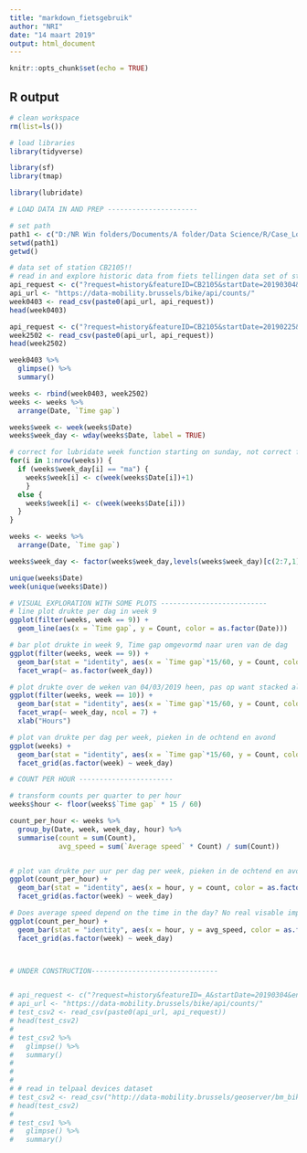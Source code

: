 ```yaml
---
title: "markdown_fietsgebruik"
author: "NRI"
date: "14 maart 2019"
output: html_document
---
```


```r
knitr::opts_chunk$set(echo = TRUE)
```
## R output

```r
# clean workspace
rm(list=ls())

# load libraries
library(tidyverse)

library(sf)
library(tmap)

library(lubridate)

# LOAD DATA IN AND PREP ----------------------

# set path
path1 <- c("D:/NR Win folders/Documents/A folder/Data Science/R/Case_Locus")
setwd(path1)
getwd()

# data set of station CB2105!!
# read in and explore historic data from fiets tellingen data set of station CB2105
api_request <- c("?request=history&featureID=CB2105&startDate=20190304&endDate=20190310&outputFormat=csv")
api_url <- "https://data-mobility.brussels/bike/api/counts/"
week0403 <- read_csv(paste0(api_url, api_request))
head(week0403)

api_request <- c("?request=history&featureID=CB2105&startDate=20190225&endDate=20190303&outputFormat=csv")
week2502 <- read_csv(paste0(api_url, api_request))
head(week2502)

week0403 %>%
  glimpse() %>%
  summary()

weeks <- rbind(week0403, week2502)
weeks <- weeks %>%
  arrange(Date, `Time gap`)

weeks$week <- week(weeks$Date)
weeks$week_day <- wday(weeks$Date, label = TRUE)

# correct for lubridate week function starting on sunday, not correct for week 1?
for(i in 1:nrow(weeks)) {
  if (weeks$week_day[i] == "ma") {
    weeks$week[i] <- c(week(weeks$Date[i])+1)
    }
  else {
    weeks$week[i] <- c(week(weeks$Date[i]))
  }
}

weeks <- weeks %>%
  arrange(Date, `Time gap`)

weeks$week_day <- factor(weeks$week_day,levels(weeks$week_day)[c(2:7,1)])

unique(weeks$Date)
week(unique(weeks$Date))

# VISUAL EXPLORATION WITH SOME PLOTS --------------------------
# line plot drukte per dag in week 9
ggplot(filter(weeks, week == 9)) +
  geom_line(aes(x = `Time gap`, y = Count, color = as.factor(Date)))

# bar plot drukte in week 9, Time gap omgevormd naar uren van de dag
ggplot(filter(weeks, week == 9)) +
  geom_bar(stat = "identity", aes(x = `Time gap`*15/60, y = Count, color = as.factor(week))) +
  facet_wrap(~ as.factor(week_day))

# plot drukte over de weken van 04/03/2019 heen, pas op want stacked als meerdere weken
ggplot(filter(weeks, week == 10)) +
  geom_bar(stat = "identity", aes(x = `Time gap`*15/60, y = Count, color = as.factor(week))) +
  facet_wrap(~ week_day, ncol = 7) +
  xlab("Hours")

# plot van drukte per dag per week, pieken in de ochtend en avond
ggplot(weeks) +
  geom_bar(stat = "identity", aes(x = `Time gap`*15/60, y = Count, color = as.factor(week)), width = 0.25) +
  facet_grid(as.factor(week) ~ week_day)

# COUNT PER HOUR -----------------------

# transform counts per quarter to per hour
weeks$hour <- floor(weeks$`Time gap` * 15 / 60)

count_per_hour <- weeks %>%
  group_by(Date, week, week_day, hour) %>%
  summarise(count = sum(Count),
            avg_speed = sum(`Average speed` * Count) / sum(Count))


# plot van drukte per uur per dag per week, pieken in de ochtend en avond
ggplot(count_per_hour) +
  geom_bar(stat = "identity", aes(x = hour, y = count, color = as.factor(week))) +
  facet_grid(as.factor(week) ~ week_day)

# Does average speed depend on the time in the day? No real visable impact on this graph.
ggplot(count_per_hour) +
  geom_bar(stat = "identity", aes(x = hour, y = avg_speed, color = as.factor(week))) +
  facet_grid(as.factor(week) ~ week_day)



# UNDER CONSTRUCTION-------------------------------


# api_request <- c("?request=history&featureID=_A&startDate=20190304&endDate=20190310&outputFormat=csv")
# api_url <- "https://data-mobility.brussels/bike/api/counts/"
# test_csv2 <- read_csv(paste0(api_url, api_request))
# head(test_csv2)
# 
# test_csv2 %>%
#   glimpse() %>%
#   summary()
# 
# 
# 
# # read in telpaal devices dataset
# test_csv2 <- read_csv("http://data-mobility.brussels/geoserver/bm_bike/wfs?service=wfs&version=1.1.0&request=GetFeature&typeName=bm_bike%3Art_counting&outputFormat=csv")
# head(test_csv2)
# 
# test_csv1 %>%
#   glimpse() %>%
#   summary()
```
